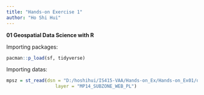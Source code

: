 ```yaml
---
title: "Hands-on Exercise 1"
author: "Ho Shi Hui"
---
```


**01 Geospatial Data Science with R**

Importing packages:
```r
pacman::p_load(sf, tidyverse)
```

Importing datas:
```r
mpsz = st_read(dsn = "D:/hoshihui/IS415-VAA/Hands-on_Ex/Hands-on_Ex01/data/geospatial", 
                  layer = "MP14_SUBZONE_WEB_PL")
```